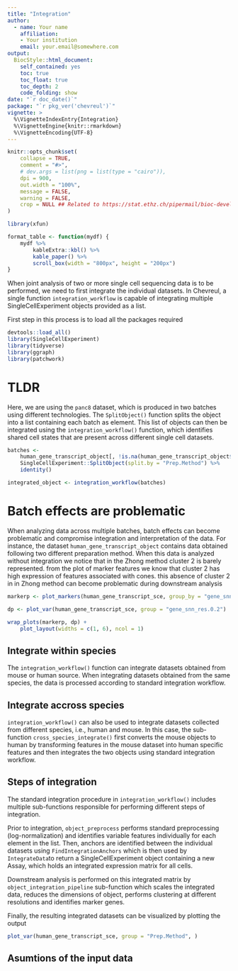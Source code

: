 ```yaml
---
title: "Integration"
author: 
  - name: Your name
    affiliation:
    - Your institution
    email: your.email@somewhere.com
output: 
  BiocStyle::html_document:
    self_contained: yes
    toc: true
    toc_float: true
    toc_depth: 2
    code_folding: show
date: "`r doc_date()`"
package: "`r pkg_ver('chevreul')`"
vignette: >
  %\VignetteIndexEntry{Integration}
  %\VignetteEngine{knitr::rmarkdown}
  %\VignetteEncoding{UTF-8}  
---
```


```r
knitr::opts_chunk$set(
    collapse = TRUE,
    comment = "#>",
    # dev.args = list(png = list(type = "cairo")),
    dpi = 900,
    out.width = "100%",
    message = FALSE,
    warning = FALSE,
    crop = NULL ## Related to https://stat.ethz.ch/pipermail/bioc-devel/2020-April/016656.html
)

library(xfun)

format_table <- function(mydf) {
    mydf %>%
        kableExtra::kbl() %>%
        kable_paper() %>%
        scroll_box(width = "800px", height = "200px")
}
```

When joint analysis of two or more single cell sequencing data is to be performed, we need to first integrate the individual datasets. In Chevreul, a single function `integration_workflow` is capable of integrating multiple SingleCellExperiment objects provided as a list.

First step in this process is to load all the packages required

```r
devtools::load_all()
library(SingleCellExperiment)
library(tidyverse)
library(ggraph)
library(patchwork)
```


# TLDR 

Here, we are using the `panc8` dataset, which is produced in two batches using different technologies. The `SplitObject()` function splits the object into a list containing each batch as element. This list of objects can then be integrated using the `integration_workflow()` function, which identifies shared cell states that are present across different single cell datasets.

```r
batches <-
    human_gene_transcript_object[, !is.na(human_gene_transcript_object$Prep.Method)] %>%
    SingleCellExperiment::SplitObject(split.by = "Prep.Method") %>%
    identity()

integrated_object <- integration_workflow(batches)
```


# Batch effects are problematic

When analyzing data across multiple batches, batch effects can become problematic and compromise integration and interpretation of the data. For instance, the dataset `human_gene_transcript_object` contains data obtained following two different preparation method. When this data is analyzed without integration we notice that in the Zhong method cluster 2 is barely represented. from the plot of marker features we know that cluster 2 has high expression of features associated with cones. this absence of cluster 2 in in Zhong method can become problematic during downstream analysis


```r
markerp <- plot_markers(human_gene_transcript_sce, group_by = "gene_snn_res.0.2", num_markers = 10)

dp <- plot_var(human_gene_transcript_sce, group = "gene_snn_res.0.2")

wrap_plots(markerp, dp) +
    plot_layout(widths = c(1, 6), ncol = 1)
```

## Integrate within species

The `integration_workflow()` function can integrate datasets obtained from mouse or human source. When integrating datasets obtained from the same species, the data is  processed according to standard integration workflow.  

## Integrate accross species 

`integration_workflow()` can also be used to integrate datasets collected from different species, i.e., human and mouse. In this case, the sub-function `cross_species_integrate()` first converts the mouse objects to human by transforming features in the mouse dataset into human specific features and then integrates the two objects using standard integration workflow.

## Steps of integration 

The standard integration procedure in `integration_workflow()` includes multiple sub-functions responsible for performing different steps of integration.

Prior to integration, `object_preprocess` performs standard preprocessing (log-normalization) and identifies variable features individually for each element in the list. Then, anchors are identified between the individual datasets using `FindIntegrationAnchors` which is then used by `IntegrateData`to return a SingleCellExperiment object containing a new Assay, which holds an integrated expression matrix for all cells.

Downstream analysis is performed on this integrated matrix by `object_integration_pipeline` sub-function which scales the integrated data, reduces the dimensions of object, performs clustering at different resolutions and identifies marker genes. 

Finally, the resulting integrated datasets can be visualized by plotting the output

```r
plot_var(human_gene_transcript_sce, group = "Prep.Method", )
```

## Asumtions of the input data






